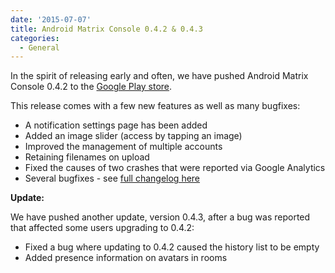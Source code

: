 ```yaml
---
date: '2015-07-07'
title: Android Matrix Console 0.4.2 & 0.4.3
categories:
  - General
---
```


In the spirit of releasing early and often, we have pushed Android Matrix Console 0.4.2 to the <a href="https://play.google.com/store/apps/details?id=org.matrix.androidsdk.alpha">Google Play store</a>.

This release comes with a few new features as well as many bugfixes:
<ul>
	<li>A notification settings page has been added</li>
	<li>Added an image slider (access by tapping an image)</li>
	<li>Improved the management of multiple accounts</li>
	<li>Retaining filenames on upload</li>
	<li>Fixed the causes of two crashes that were reported via Google Analytics</li>
	<li>Several bugfixes - see <a href="https://github.com/matrix-org/matrix-android-console/blob/master/CHANGES.rst#changes-in-console-042-2015-07-06">full changelog here</a></li>
</ul>


<strong>Update: </strong> 

We have pushed another update, version 0.4.3, after a bug was reported that affected some users upgrading to 0.4.2:
<ul>
	<li>Fixed a bug where updating to 0.4.2 caused the history list to be empty</li>
	<li>Added presence information on avatars in rooms</li>
</ul>

